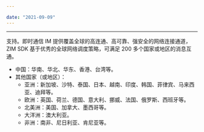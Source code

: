 ```yaml
---

date: "2021-09-09"
---
```


<Title>即时通信 IM 支持海外接入吗？</Title>



- - -

支持。即时通信 IM 提供覆盖全球的高连通、高可靠、强安全的网络连接通道，ZIM SDK 基于优秀的全球网络调度策略，可满足 200 多个国家或地区的消息互通。

- 中国：华南、华北、华东、香港、台湾等。
- 其他国家（或地区）：
    - 亚洲：新加坡、沙特、泰国、日本、越南、印度、韩国、菲律宾、马来西亚、迪拜等。
    - 欧洲：英国、荷兰、德国、意大利、挪威、法国、俄罗斯、西班牙等。
    - 北美洲：美国、加拿大、墨西哥等。
    - 大洋洲：澳大利亚。
    - 非洲：南非、尼日利亚、肯尼亚等。
